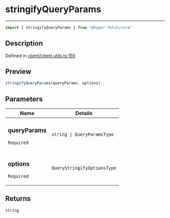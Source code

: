 

# stringifyQueryParams

<div class="api-docs__separator" data-reactroot="">

---

</div><div class="api-docs__import" data-reactroot="">

```ts
import { stringifyQueryParams } from "@hyper-fetch/core"
```

</div><div class="api-docs__section">

## Description

</div><div class="api-docs__description"><span class="api-docs__do-not-parse">



</span></div><p class="api-docs__definition">

Defined in [client/client.utils.ts:155](https://github.com/BetterTyped/hyper-fetch/blob/c44d728f/packages/core/src/client/client.utils.ts#L155)

</p><div class="api-docs__section">

## Preview

</div><div class="api-docs__preview fn">

```ts
stringifyQueryParams(queryParams, options)
```

</div><div class="api-docs__section">

## Parameters

</div><div class="api-docs__parameters"><table><thead><tr><th>Name</th><th>Details</th></tr></thead><tbody><tr param-data="queryParams"><td class="api-docs__param-name required">

### queryParams 

`Required`

</td><td class="api-docs__param-type">

`string | QueryParamsType`

</td></tr><tr param-data="options"><td class="api-docs__param-name required">

### options 

`Required`

</td><td class="api-docs__param-type">

`QueryStringifyOptionsType`

</td></tr></tbody></table></div><div class="api-docs__section">

## Returns

</div><div class="api-docs__returns">

```ts
string
```

</div>